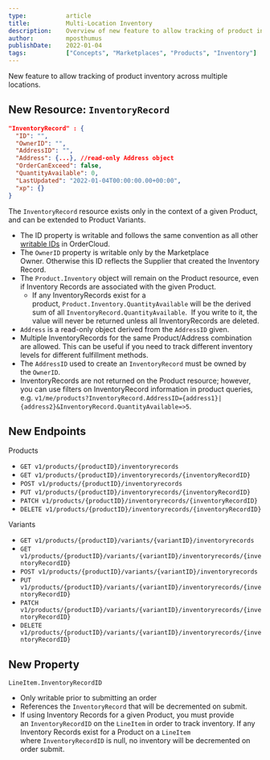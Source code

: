 ```yaml
---
type:           article
title:          Multi-Location Inventory
description:    Overview of new feature to allow tracking of product inventory across multiple locations.
author:         mposthumus
publishDate:    2022-01-04
tags:           ["Concepts", "Marketplaces", "Products", "Inventory"]
---
```


New feature to allow tracking of product inventory across multiple locations. 

## New Resource: `InventoryRecord`

```json
"InventoryRecord" : {
  "ID": "",
  "OwnerID": "",
  "AddressID": "",
  "Address": {...}, //read-only Address object
  "OrderCanExceed": false,
  "QuantityAvailable": 0,
  "LastUpdated": "2022-01-04T00:00:00.00+00:00",
  "xp": {}
}
```

The `InventoryRecord` resource exists only in the context of a given Product, and can be extended to Product Variants.
- The ID property is writable and follows the same convention as all other [writable IDs](https://ordercloud.io/learn/ordercloud-basics/conventions#writeable-ids) in OrderCloud.
- The `OwnerID` property is writable only by the Marketplace Owner. Otherwise this ID reflects the Supplier that created the Inventory Record.
- The `Product.Inventory` object will remain on the Product resource, even if Inventory Records are associated with the given Product.
   - If any InventoryRecords exist for a product, `Product.Inventory.QuantityAvailable` will be the derived sum of all `InventoryRecord.QuantityAvailable`.  If you write to it, the value will never be returned unless all InventoryRecords are deleted.
- `Address` is a read-only object derived from the `AddressID` given.
- Multiple InventoryRecords for the same Product/Address combination are allowed. This can be useful if you need to track different inventory levels for different fulfillment methods.
- The `AddressID` used to create an `InventoryRecord` must be owned by the `OwnerID`.
- InventoryRecords are not returned on the Product resource; however, you can use filters on InventoryRecord information in product queries, e.g. `v1/me/products?InventoryRecord.AddressID={address1}|{address2}&InventoryRecord.QuantityAvailable=>5`.

## New Endpoints 

Products
- `GET v1/products/{productID}/inventoryrecords`
- `GET v1/products/{productID}/inventoryrecords/{inventoryRecordID}`
- `POST v1/products/{productID}/inventoryrecords`
- `PUT v1/products/{productID}/inventoryrecords/{inventoryRecordID}`
- `PATCH v1/products/{productID}/inventoryrecords/{inventoryRecordID}`
- `DELETE v1/products/{productID}/inventoryrecords/{inventoryRecordID}`

Variants
- `GET v1/products/{productID}/variants/{variantID}/inventoryrecords`
- `GET v1/products/{productID}/variants/{variantID}/inventoryrecords/{inventoryRecordID}`
- `POST v1/products/{productID}/variants/{variantID}/inventoryrecords`
- `PUT v1/products/{productID}/variants/{variantID}/inventoryrecords/{inventoryRecordID}`
- `PATCH v1/products/{productID}/variants/{variantID}/inventoryrecords/{inventoryRecordID}`
- `DELETE v1/products/{productID}/variants/{variantID}/inventoryrecords/{inventoryRecordID}`

## New Property
 `LineItem.InventoryRecordID`
- Only writable prior to submitting an order
- References the `InventoryRecord` that will be decremented on submit.
- If using Inventory Records for a given Product, you must provide an `InventoryRecordID` on the `LineItem` in order to track inventory. If any Inventory Records exist for a Product on a `LineItem` where `InventoryRecordID` is null, no inventory will be decremented on order submit.

